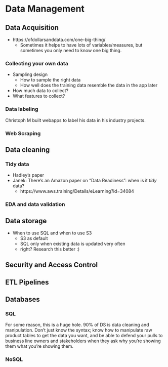# Data Management

## Data Acquisition

- https://ofdollarsanddata.com/one-big-thing/
  - Sometimes it helps to have lots of variables/measures, but sometimes you only need to know one big thing.
  
### Collecting your own data

- Sampling design
  - How to sample the right data
  - How well does the training data resemble the data in the app later
- How much data to collect?
- What features to collect?

### Data labeling

Christoph M built webapps to label his data in his industry projects.

### Web Scraping

## Data cleaning

### Tidy data

- Hadley's paper
- Janek: There's an Amazon paper on "Data Readiness": when is it *tidy* data?
  - https://www.aws.training/Details/eLearning?id=34084

### EDA and data validation

## Data storage

- When to use SQL and when to use S3
	 - S3 as default
	 - SQL only when existing data is updated very often
	 - right? Research this better :)

## Security and Access Control


## ETL Pipelines

## Databases

### SQL

For some reason, this is a huge hole. 90% of DS is data cleaning and manipulation. Don't just know the syntax; know how to manipulate raw product tables to get the data you want, and be able to defend your pulls to business line owners and stakeholders when they ask why you're showing them what you're showing them.

### NoSQL
